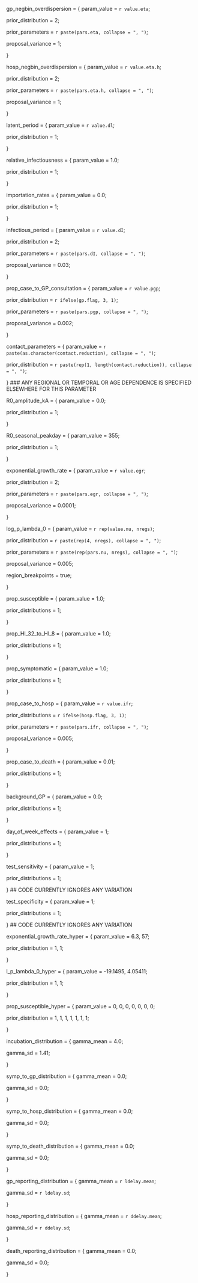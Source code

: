 gp_negbin_overdispersion = { param_value = `r value.eta`;

prior_distribution = 2;

prior_parameters = `r paste(pars.eta, collapse = ", ")`;

proposal_variance = 1;

} 


hosp_negbin_overdispersion = { param_value = `r value.eta.h`;

prior_distribution = 2;

prior_parameters = `r paste(pars.eta.h, collapse = ", ")`;

proposal_variance = 1;

} 


latent_period = { param_value = `r value.dl`;

prior_distribution = 1;

}


relative_infectiousness = { param_value = 1.0;

prior_distribution = 1;
			    
}


importation_rates = { param_value = 0.0;

prior_distribution = 1;

}


infectious_period = { param_value = `r value.dI`;

prior_distribution = 2;

prior_parameters = `r paste(pars.dI, collapse = ", ")`;

proposal_variance = 0.03;

}


prop_case_to_GP_consultation = { param_value = `r value.pgp`;

prior_distribution = `r ifelse(gp.flag, 3, 1)`;

prior_parameters = `r paste(pars.pgp, collapse = ", ")`;

proposal_variance = 0.002;

}


contact_parameters = { param_value = `r paste(as.character(contact.reduction), collapse = ", ")`;

prior_distribution = `r paste(rep(1, length(contact.reduction)), collapse = ", ")`;

} ### ANY REGIONAL OR TEMPORAL OR AGE DEPENDENCE IS SPECIFIED ELSEWHERE FOR THIS PARAMETER


R0_amplitude_kA = { param_value = 0.0;

prior_distribution = 1;

}


R0_seasonal_peakday = { param_value = 355;

prior_distribution = 1;

}


exponential_growth_rate = { param_value = `r value.egr`;

prior_distribution = 2;

prior_parameters = `r paste(pars.egr, collapse = ", ")`;

proposal_variance = 0.0001;

}


log_p_lambda_0 = { param_value = `r rep(value.nu, nregs)`;

prior_distribution = `r paste(rep(4, nregs), collapse = ", ")`;

prior_parameters = `r paste(rep(pars.nu, nregs), collapse = ", ")`;

proposal_variance = 0.005;

region_breakpoints = true;

}


prop_susceptible = { param_value = 1.0;

prior_distributions = 1;

}


prop_HI_32_to_HI_8 = {	param_value = 1.0;

prior_distributions = 1;

}


prop_symptomatic = { param_value = 1.0;

prior_distributions = 1;

}


prop_case_to_hosp = { param_value = `r value.ifr`;

prior_distributions = `r ifelse(hosp.flag, 3, 1)`;

prior_parameters = `r paste(pars.ifr, collapse = ", ")`;

proposal_variance = 0.005;

}


prop_case_to_death = { param_value = 0.01;

prior_distributions = 1;

}


background_GP = { param_value = 0.0;

prior_distributions = 1;

}


day_of_week_effects = { param_value = 1;

prior_distributions = 1;

}


test_sensitivity = { param_value = 1;

prior_distributions = 1;

} ## CODE CURRENTLY IGNORES ANY VARIATION


test_specificity = { param_value = 1;

prior_distributions = 1;

} ## CODE CURRENTLY IGNORES ANY VARIATION


exponential_growth_rate_hyper = { param_value = 6.3, 57;

prior_distribution = 1, 1;

}


l_p_lambda_0_hyper = { param_value = -19.1495, 4.05411;

prior_distribution = 1, 1;

}


prop_susceptible_hyper = { param_value = 0, 0, 0, 0, 0, 0, 0;

prior_distribution = 1, 1, 1, 1, 1, 1, 1;

}


incubation_distribution = { gamma_mean = 4.0;

gamma_sd = 1.41;

}


symp_to_gp_distribution = { gamma_mean = 0.0;

gamma_sd = 0.0;

}


symp_to_hosp_distribution = { gamma_mean = 0.0;

gamma_sd = 0.0;

}


symp_to_death_distribution = { gamma_mean = 0.0;

gamma_sd = 0.0;

}


gp_reporting_distribution = { gamma_mean = `r ldelay.mean`;

gamma_sd = `r ldelay.sd`;

}


hosp_reporting_distribution = { gamma_mean = `r ddelay.mean`;

gamma_sd = `r ddelay.sd`;

}


death_reporting_distribution = { gamma_mean = 0.0;

gamma_sd = 0.0;

}
